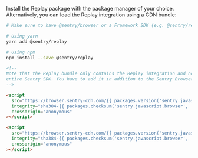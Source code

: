 Install the Replay package with the package manager of your choice. Alternatively, you can load the Replay integration using a CDN bundle:

```bash {tabTitle: ESM}
# Make sure to have @sentry/browser or a Framework SDK (e.g. @sentry/react) installed

# Using yarn
yarn add @sentry/replay

# Using npm
npm install --save @sentry/replay
```

```html {tabTitle: CDN}
<!--
Note that the Replay bundle only contains the Replay integration and not the
entire Sentry SDK. You have to add it in addition to the Sentry Browser SDK bundle:
-->

<script
  src="https://browser.sentry-cdn.com/{{ packages.version('sentry.javascript.browser') }}/bundle.min.js"
  integrity="sha384-{{ packages.checksum('sentry.javascript.browser', 'bundle.min.js', 'sha384-base64') }}"
  crossorigin="anonymous"
></script>

<script
  src="https://browser.sentry-cdn.com/{{ packages.version('sentry.javascript.browser') }}/replay.min.js"
  integrity="sha384-{{ packages.checksum('sentry.javascript.browser', 'replay.min.js', 'sha384-base64') }}"
  crossorigin="anonymous"
></script>
```
